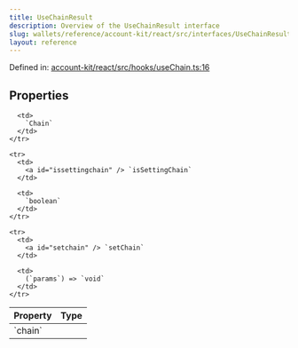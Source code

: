 ```yaml
---
title: UseChainResult
description: Overview of the UseChainResult interface
slug: wallets/reference/account-kit/react/src/interfaces/UseChainResult
layout: reference
---
```


Defined in: [account-kit/react/src/hooks/useChain.ts:16](https://github.com/alchemyplatform/aa-sdk/blob/e3c1a23e6e03f44bf2db3afddb97a91b175cba58/account-kit/react/src/hooks/useChain.ts#L16)

## Properties

<table>
  <thead>
    <tr>
      <th align="left">Property</th>
      <th align="left">Type</th>
    </tr>
  </thead>

  <tbody>
    <tr>
      <td>
        <a id="chain" /> `chain`
      </td>

      <td>
        `Chain`
      </td>
    </tr>

    <tr>
      <td>
        <a id="issettingchain" /> `isSettingChain`
      </td>

      <td>
        `boolean`
      </td>
    </tr>

    <tr>
      <td>
        <a id="setchain" /> `setChain`
      </td>

      <td>
        (`params`) => `void`
      </td>
    </tr>

  </tbody>
</table>
